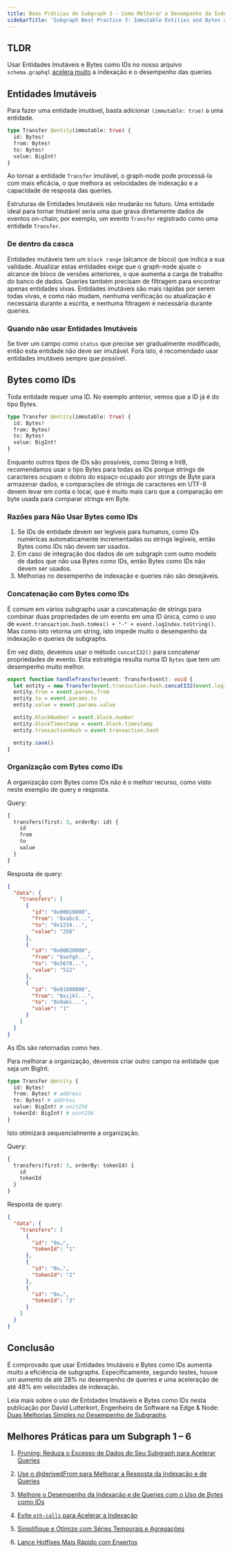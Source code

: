 ```yaml
---
title: Boas Práticas de Subgraph 3 - Como Melhorar o Desempenho da Indexação e de Queries com Entidades Imutáveis e Bytes como IDs
sidebarTitle: 'Subgraph Best Practice 3: Immutable Entities and Bytes as IDs'
---
```


## TLDR

Usar Entidades Imutáveis e Bytes como IDs no nosso arquivo `schema.graphql` [acelera muito](https://thegraph.com/blog/two-simple-subgraph-performance-improvements/) a indexação e o desempenho das queries.

## Entidades Imutáveis

Para fazer uma entidade imutável, basta adicionar `(immutable: true)` a uma entidade.

```graphql
type Transfer @entity(immutable: true) {
  id: Bytes!
  from: Bytes!
  to: Bytes!
  value: BigInt!
}
```

Ao tornar a entidade `Transfer` imutável, o graph-node pode processá-la com mais eficácia, o que melhora as velocidades de indexação e a capacidade de resposta das queries.

Estruturas de Entidades Imutáveis não mudarão no futuro. Uma entidade ideal para tornar Imutável seria uma que grava diretamente dados de eventos on-chain; por exemplo, um evento `Transfer` registrado como uma entidade `Transfer`.

### De dentro da casca

Entidades mutáveis tem um `block range` (alcance de bloco) que indica a sua validade. Atualizar estas entidades exige que o graph-node ajuste o alcance de bloco de versões anteriores, o que aumenta a carga de trabalho do banco de dados. Queries também precisam de filtragem para encontrar apenas entidades vivas. Entidades imutáveis são mais rápidas por serem todas vivas, e como não mudam, nenhuma verificação ou atualização é necessária durante a escrita, e nenhuma filtragem é necessária durante queries.

### Quando não usar Entidades Imutáveis

Se tiver um campo como `status` que precise ser gradualmente modificado, então esta entidade não deve ser imutável. Fora isto, é recomendado usar entidades imutáveis sempre que possível.

## Bytes como IDs

Toda entidade requer uma ID. No exemplo anterior, vemos que a ID já é do tipo Bytes.

```graphql
type Transfer @entity(immutable: true) {
  id: Bytes!
  from: Bytes!
  to: Bytes!
  value: BigInt!
}
```

Enquanto outros tipos de IDs são possíveis, como String e Int8, recomendamos usar o tipo Bytes para todas as IDs porque strings de caracteres ocupam o dobro do espaço ocupado por strings de Byte para armazenar dados, e comparações de strings de caracteres em UTF-8 devem levar em conta o local, que é muito mais caro que a comparação em byte usada para comparar strings em Byte.

### Razões para Não Usar Bytes como IDs

1. Se IDs de entidade devem ser legíveis para humanos, como IDs numéricas automaticamente incrementadas ou strings legíveis, então Bytes como IDs não devem ser usados.
2. Em caso de integração dos dados de um subgraph com outro modelo de dados que não usa Bytes como IDs, então Bytes como IDs não devem ser usados.
3. Melhorias no desempenho de indexação e queries não são desejáveis.

### Concatenação com Bytes como IDs

É comum em vários subgraphs usar a concatenação de strings para combinar duas propriedades de um evento em uma ID única, como o uso de `event.transaction.hash.toHex() + "-" + event.logIndex.toString()`. Mas como isto retorna um string, isto impede muito o desempenho da indexação e queries de subgraphs.

Em vez disto, devemos usar o método `concatI32()` para concatenar propriedades de evento. Esta estratégia resulta numa ID `Bytes` que tem um desempenho muito melhor.

```typescript
export function handleTransfer(event: TransferEvent): void {
  let entity = new Transfer(event.transaction.hash.concatI32(event.logIndex.toI32()))
  entity.from = event.params.from
  entity.to = event.params.to
  entity.value = event.params.value

  entity.blockNumber = event.block.number
  entity.blockTimestamp = event.block.timestamp
  entity.transactionHash = event.transaction.hash

  entity.save()
}
```

### Organização com Bytes como IDs

A organização com Bytes como IDs não é o melhor recurso, como visto neste exemplo de query e resposta.

Query:

```graphql
{
  transfers(first: 3, orderBy: id) {
    id
    from
    to
    value
  }
}
```

Resposta de query:

```json
{
  "data": {
    "transfers": [
      {
        "id": "0x00010000",
        "from": "0xabcd...",
        "to": "0x1234...",
        "value": "256"
      },
      {
        "id": "0x00020000",
        "from": "0xefgh...",
        "to": "0x5678...",
        "value": "512"
      },
      {
        "id": "0x01000000",
        "from": "0xijkl...",
        "to": "0x9abc...",
        "value": "1"
      }
    ]
  }
}
```

As IDs são retornadas como hex.

Para melhorar a organização, devemos criar outro campo na entidade que seja um BigInt.

```graphql
type Transfer @entity {
  id: Bytes!
  from: Bytes! # address
  to: Bytes! # address
  value: BigInt! # unit256
  tokenId: BigInt! # uint256
}
```

Isto otimizará sequencialmente a organização.

Query:

```graphql
{
  transfers(first: 3, orderBy: tokenId) {
    id
    tokenId
  }
}
```

Resposta de query:

```json
{
  "data": {
    "transfers": [
      {
        "id": "0x…",
        "tokenId": "1"
      },
      {
        "id": "0x…",
        "tokenId": "2"
      },
      {
        "id": "0x…",
        "tokenId": "3"
      }
    ]
  }
}
```

## Conclusão

É comprovado que usar Entidades Imutáveis e Bytes como IDs aumenta muito a eficiência de subgraphs. Especificamente, segundo testes, houve um aumento de até 28% no desempenho de queries e uma aceleração de até 48% em velocidades de indexação.

Leia mais sobre o uso de Entidades Imutáveis e Bytes como IDs nesta publicação por David Lutterkort, Engenheiro de Software na Edge & Node: [Duas Melhorias Simples no Desempenho de Subgraphs](https://thegraph.com/blog/two-simple-subgraph-performance-improvements/).

## Melhores Práticas para um Subgraph 1 – 6

1. [Pruning: Reduza o Excesso de Dados do Seu Subgraph para Acelerar Queries](/subgraphs/best-practices/pruning/)

2. [Use o @derivedFrom para Melhorar a Resposta da Indexação e de Queries](/subgraphs/best-practices/derivedfrom/)

3. [Melhore o Desempenho da Indexação e de Queries com o Uso de Bytes como IDs](/subgraphs/best-practices/immutable-entities-bytes-as-ids/)

4. [Evite `eth-calls` para Acelerar a Indexação](/subgraphs/best-practices/avoid-eth-calls/)

5. [Simplifique e Otimize com Séries Temporais e Agregações](/subgraphs/best-practices/timeseries/)

6. [Lance Hotfixes Mais Rápido com Enxertos](/subgraphs/best-practices/grafting-hotfix/)
